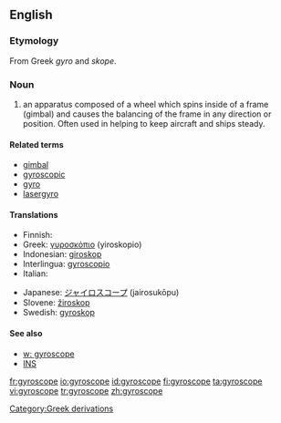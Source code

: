 ==English==
=== Etymology ===
From Greek ''gyro'' and ''skope''.

=== Noun ===
#an apparatus composed of a wheel which spins inside of a frame (gimbal) and causes the balancing of the frame in any direction or position. Often used in helping to keep aircraft and ships steady.

====Related terms====
*[[gimbal]]
*[[gyroscopic]]
*[[gyro]]
*[[lasergyro]]

==== Translations ====
{{top}}
* Finnish: {{t-|fi|gyroskooppi}}
* Greek: [[γυροσκόπιο]] (yiroskopio) {{n}}
* Indonesian: [[giroskop]]
* Interlingua: [[gyroscopio]]
* Italian: {{t-|it|giroscopio|m}}
{{mid}}
* Japanese: [[ジャイロスコープ]] (jairosukōpu)
* Slovene: [[žiroskop]] {{m}}
* Swedish: [[gyroskop]] {{n}}
{{bottom}}

==== See also====
*[[w: gyroscope]]
*[[INS]]

[[Category:Greek derivations]]

[[fr:gyroscope]]
[[io:gyroscope]]
[[id:gyroscope]]
[[fi:gyroscope]]
[[ta:gyroscope]]
[[vi:gyroscope]]
[[tr:gyroscope]]
[[zh:gyroscope]]